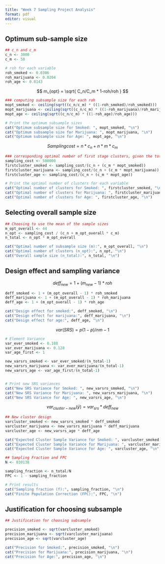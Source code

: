 ---
title: "Week 7 Sampling Project Analysis"
format: pdf
editor: visual
---

## Optimum sub-sample size

```{r}
## c_n and c_m
c_n <- 3000
c_m <- 50

# roh for each variable 
roh_smoked <- 0.0306
roh_marijuana <- 0.0204
roh_age <- 0.0143
```

$$
m_{opt} = \sqrt{ C_n/C_m * 1-roh/roh }
$$

```{r}
### computing subsample size for each roh
mopt_smoked <- ceiling(sqrt((c_n/c_m) * ((1-roh_smoked)/roh_smoked)))
mopt_marijuana <- ceiling(sqrt((c_n/c_m) * ((1-roh_marijuana)/roh_marijuana)))
mopt_age <- ceiling(sqrt((c_n/c_m) * ((1-roh_age)/roh_age)))

# Print the optimum subsample sizes
cat("Optimum subsample size for Smoked: ", mopt_smoked, "\n")
cat("Optimum subsample size for Marijuana: ", mopt_marijuana, "\n")
cat("Optimum subsample size for Age: ", mopt_age, "\n")

```

$$
Samplingcost = n * c_n + n * m * c_m
$$

```{r}
### corresponding optimal number of first stage clusters, given the total budget 
sampling_cost <- 500000
firstcluster_smoked <- sampling_cost/(c_n + (c_m * mopt_smoked))
firstcluster_marijuana <- sampling_cost/(c_n + (c_m * mopt_marijuana))
firstcluster_age <- sampling_cost/(c_n + (c_m * mopt_age))

# Print the optimal number of clusters for each variable
cat("Optimal number of clusters for Smoked: ", firstcluster_smoked, "\n")
cat("Optimal number of clusters for Marijuana: ", firstcluster_marijuana, "\n")
cat("Optimal number of clusters for Age: ", firstcluster_age, "\n")
```

## Selecting overall sample size

```{r}
## Choosing to use the mean of the sample sizes
m_opt_overall <- 44
n_opt <- sampling_cost / (c_n + m_opt_overall * c_m)
n_total <- n_opt * m_opt_overall

cat("Optimal number of subsample size (m):", m_opt_overall, "\n")
cat("Optimal number of clusters (n_opt):", n_opt, "\n")
cat("Overall sample size (n_total):", n_total, "\n")

```

## Design effect and sampling variance

$$
deff_{new} = 1+(m_{new} -1) * roh
$$

```{r}
deff_smoked <- 1 + (m_opt_overall - 1) * roh_smoked
deff_marijuana <- 1 + (m_opt_overall - 1) * roh_marijuana
deff_age <- 1 + (m_opt_overall - 1) * roh_age

cat("Design effect for smoked:", deff_smoked, "\n")
cat("Design effect for marijuana:", deff_marijuana, "\n")
cat("Design effect for age:", deff_age, "\n")

```

$$
var(SRS) = p(1-p)/nm-1
$$

```{r}
# Element Variance 
var_ever_smoked <- 0.188
var_ever_marijuana <- 0.128
var_age_first <- 1

new_varsrs_smoked <- var_ever_smoked/(n_total-1)
new_varsrs_marijuana <- var_ever_marijuana/(n_total-1)
new_varsrs_age <- var_age_first/(n_total-1)  


# Print new SRS variances
cat("New SRS Variance for Smoked: ", new_varsrs_smoked, "\n")
cat("New SRS Variance for Marijuana: ", new_varsrs_marijuana, "\n")
cat("New SRS Variance for Age: ", new_varsrs_age, "\n")
```

$$
var_{cluster-new} (\bar{y}) = var_{srs} * deff_{new}
$$

```{r}
## New cluster design 
varcluster_smoked <- new_varsrs_smoked * deff_smoked 
varcluster_marijuana <- new_varsrs_marijuana * deff_marijuana 
varcluster_age <- new_varsrs_age * deff_age

cat("Expected Cluster Sample Variance for Smoked: ", varcluster_smoked, "\n")
cat("Expected Cluster Sample Variance for Marijuana: ", varcluster_marijuana, "\n")
cat("Expected Cluster Sample Variance for Age: ", varcluster_age, "\n")
```

```{r}
## Sampling Fraction and FPC
N <- 830138

sampling_fraction <- n_total/N
FPC <- 1 - sampling_fraction

# Print results
cat("Sampling fraction (f):", sampling_fraction, "\n")
cat("Finite Population Correction (FPC):", FPC, "\n")
```

## Justification for choosing subsample

```{r}
## Justification for choosing subsample

precision_smoked <- sqrt(varcluster_smoked)
precision_marijuana <- sqrt(varcluster_marijuana)
precision_age <- sqrt(varcluster_age)

cat("Precision for Smoked:", precision_smoked, "\n")
cat("Precision for Marijuana:", precision_marijuana, "\n")
cat("Precision for Age:", precision_age, "\n")

```




